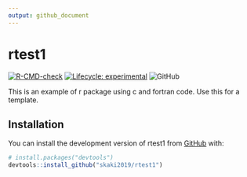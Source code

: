 ```yaml
---
output: github_document
---
```


<!-- README.md is generated from README.Rmd. Please edit that file -->

<!-- ```{r, include = FALSE}
knitr::opts_chunk$set(
  collapse = TRUE,
  comment = "#>",
  fig.path = "man/figures/README-",
  out.width = "100%"
)
``` -->

# rtest1

<!-- badges: start -->
[![R-CMD-check](https://github.com/skaki2019/rtest1/actions/workflows/R-CMD-check.yaml/badge.svg)](https://github.com/skaki2019/rtest1/actions/workflows/R-CMD-check.yaml)
[![Lifecycle: experimental](https://img.shields.io/badge/lifecycle-experimental-orange.svg)](https://lifecycle.r-lib.org/articles/stages.html#experimental)
![GitHub](https://img.shields.io/github/license/skaki2019/rtest1?label=license)
<!-- badges: end -->

This is an example of r package using c and fortran code.
Use this for a template.

## Installation

You can install the development version of rtest1 from [GitHub](https://github.com/) with:

``` r
# install.packages("devtools")
devtools::install_github("skaki2019/rtest1")
```
<!-- 
## Example

This is a basic example which shows you how to solve a common problem:

```r
library(rtest1)
## basic example code
```

What is special about using `README.Rmd` instead of just `README.md`? You can include R chunks like so:

```r
summary(cars)
```

You'll still need to render `README.Rmd` regularly, to keep `README.md` up-to-date. `devtools::build_readme()` is handy for this. You could also use GitHub Actions to re-render `README.Rmd` every time you push. An example workflow can be found here: <https://github.com/r-lib/actions/tree/v1/examples>.

You can also embed plots, for example:

```r
plot(pressure)
```

In that case, don't forget to commit and push the resulting figure files, so they display on GitHub and CRAN. -->
